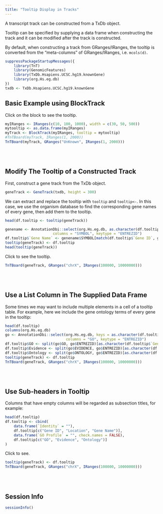 ```yaml
---
title: "Tooltip Display in Tracks"
---
```



A transcript track can be constructed from a TxDb object.

Tooltip can be specified by supplying a data frame when constructing the track
and it can be modified after the track is constructed.

By default, when constructing a track from GRanges/IRanges, the tooltip is converted
from the "meta-columns" of GRanges/IRanges, i.e. `mcols(d)`.


```r
suppressPackageStartupMessages({
    library(TnT)
    library(GenomicFeatures)
    library(TxDb.Hsapiens.UCSC.hg19.knownGene)
    library(org.Hs.eg.db)
})
txdb <- TxDb.Hsapiens.UCSC.hg19.knownGene
```


## Basic Example using BlockTrack

Click on the block to see the tooltip.

```r
myIRanges <- IRanges(c(10, 100, 1000), width = c(30, 50, 500))
mytooltip <- as.data.frame(myIRanges)
myTrack <- BlockTrack(myIRanges, tooltip = mytooltip)
#TnTBoard(myTrack, IRanges(1, 2000))
TnTBoard(myTrack, GRanges("UnKnown", IRanges(1, 2000)))
```

<br/> <br/>

## Modify The Tooltip of a Constructed Track

First, construct a gene track from the TxDb object.

```r
geneTrack <- GeneTrack(txdb, height = 300)
```

We can extract and replace the tooltip with `tooltip` and `tooltip<-`.
In this case, we use the organism database to find the corresponding gene names of
every gene, then add them to the tooltip.

```r
head(df.tooltip <- tooltip(geneTrack))

genename <- AnnotationDbi::select(org.Hs.eg.db, as.character(df.tooltip$`Gene ID`),
                      columns = "SYMBOL", keytype = "ENTREZID")
df.tooltip$`Gene Name` <- genename$SYMBOL[match(df.tooltip$`Gene ID`, genename$ENTREZID)]
tooltip(geneTrack) <- df.tooltip
head(tooltip(geneTrack))
```

Click to see the tooltip.

```r
TnTBoard(geneTrack, GRanges("chrX", IRanges(100000, 10000000)))
```

<br/> <br/>

## Use a List Column in The Supplied Data Frame

Some times we may want to include multiple elements in a cell of a tooltip table.
For example, here we include the gene ontology terms of every gene in the
tooltip:

```r
head(df.tooltip)
columns(org.Hs.eg.db)
go <- AnnotationDbi::select(org.Hs.eg.db, keys = as.character(df.tooltip$`Gene ID`),
                            columns = "GO", keytype = "ENTREZID")
df.tooltip$GO <- split(go$GO, go$ENTREZID)[as.character(df.tooltip$`Gene ID`)]
df.tooltip$Evidence <- split(go$EVIDENCE, go$ENTREZID)[as.character(df.tooltip$`Gene ID`)]
df.tooltip$Ontology <- split(go$ONTOLOGY, go$ENTREZID)[as.character(df.tooltip$`Gene ID`)]
tooltip(geneTrack) <- df.tooltip
TnTBoard(geneTrack, GRanges("chrX", IRanges(100000, 10000000)))
```

<br/> <br/>


## Use Sub-headers in Tooltip

Columns that have empty columns will be regarded as subsection titles, for example:

```r
head(df.tooltip)
df.tooltip <- cbind(
    data.frame(`Identity` = ""),
    df.tooltip[c("Gene ID", "Location", "Gene Name")],
    data.frame(`GO Profile` = "", check.names = FALSE),
    df.tooltip[c("GO", "Evidence", "Ontology")]
)
```

Click to see.

```r
tooltip(geneTrack) <- df.tooltip
TnTBoard(geneTrack, GRanges("chrX", IRanges(100000, 10000000)))
```

<br/> <br/>


## Session Info

```r
sessionInfo()
```

